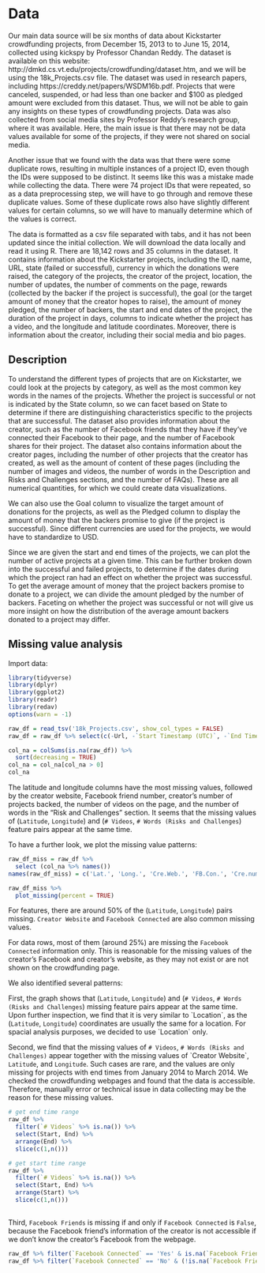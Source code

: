 # Data

Our main data source will be six months of data about Kickstarter crowdfunding projects, from December 15, 2013 to to June 15, 2014, collected using kickspy by Professor Chandan Reddy. The dataset is available on this website: http://dmkd.cs.vt.edu/projects/crowdfunding/dataset.htm, and we will be using the 18k_Projects.csv file. The dataset was used in research papers, including https://creddy.net/papers/WSDM16b.pdf. Projects that were canceled, suspended, or had less than one backer and $100 as pledged amount were excluded from this dataset. Thus, we will not be able to gain any insights on these types of crowdfunding projects. Data was also collected from social media sites by Professor Reddy’s research group, where it was available. Here, the main issue is that there may not be data values available for some of the projects, if they were not shared on social media. 

Another issue that we found with the data was that there were some duplicate rows, resulting in multiple instances of a project ID, even though the IDs were supposed to be distinct. It seems like this was a mistake made while collecting the data. There were 74 project IDs that were repeated, so as a data preprocessing step, we will have to go through and remove these duplicate values. Some of these duplicate rows also have slightly different values for certain columns, so we will have to manually determine which of the values is correct. 
 
The data is formatted as a csv file separated with tabs, and it has not been updated since the initial collection. We will download the data locally and read it using R. There are 18,142 rows and 35 columns in the dataset. It contains information about the Kickstarter projects, including the ID, name, URL, state (failed or successful), currency in which the donations were raised, the category of the projects, the creator of the project, location, the number of updates, the number of comments on the page, rewards (collected by the backer if the project is successful), the goal (or the target amount of money that the creator hopes to raise), the amount of money pledged, the number of backers, the start and end dates of the project, the duration of the project in days, columns to indicate whether the project has a video, and the longitude and latitude coordinates. Moreover, there is information about the creator, including their social media and bio pages. 

## Description

To understand the different types of projects that are on Kickstarter, we could look at the projects by category, as well as the most common key words in the names of the projects. Whether the project is successful or not is indicated by the State column, so we can facet based on State to determine if there are distinguishing characteristics specific to the projects that are successful. The dataset also provides information about the creator, such as the number of Facebook friends that they have if they’ve connected their Facebook to their page, and the number of Facebook shares for their project. The dataset also contains information about the creator pages, including the number of other projects that the creator has created, as well as the amount of content of these pages (including the number of images and videos, the number of words in the Description and Risks and Challenges sections, and the number of FAQs). These are all numerical quantities, for which we could create data visualizations. 
 
We can also use the Goal column to visualize the target amount of donations for the projects, as well as the Pledged column to display the amount of money that the backers promise to give (if the project is successful). Since different currencies are used for the projects, we would have to standardize to USD. 
 
Since we are given the start and end times of the projects, we can plot the number of active projects at a given time. This can be further broken down into the successful and failed projects, to determine if the dates during which the project ran had an effect on whether the project was successful. To get the average amount of money that the project backers promise to donate to a project, we can divide the amount pledged by the number of backers. Faceting on whether the project was successful or not will give us more insight on how the distribution of the average amount backers donated to a project may differ.  

## Missing value analysis

Import data:

```r
library(tidyverse)
library(dplyr)
library(ggplot2)
library(readr)
library(redav)
options(warn = -1)
```

```r
raw_df = read_tsv('18k_Projects.csv', show_col_types = FALSE)
raw_df = raw_df %>% select(c(-Url, -`Start Timestamp (UTC)`, -`End Timestamp (UTC)`))

col_na = colSums(is.na(raw_df)) %>%
  sort(decreasing = TRUE)
col_na = col_na[col_na > 0]
col_na
```

The latitude and longitude columns have the most missing values, followed by the creator website, Facebook friend number, creator's number of projects backed, the number of videos on the page, and the number of words in the "Risk and Challenges" section. It seems that the missing values of (`Latitude`, `Longitude`) and (`# Videos`, `# Words (Risks and Challenges`) feature pairs appear at the same time.

To have a further look, we plot the missing value patterns:

```r
raw_df_miss = raw_df %>% 
  select (col_na %>% names())
names(raw_df_miss) = c('Lat.', 'Long.', 'Cre.Web.', 'FB.Con.', 'Cre.numB', 'num.Video', 'num.WoRC')

raw_df_miss %>% 
  plot_missing(percent = TRUE)
```

For features, there are around 50% of the (`Latitude`, `Longitude`) pairs missing. `Creator Website` and `Facebook Connected` are also common missing values.

For data rows, most of them (around 25%) are missing the `Facebook Connected` information only. This is reasonable for the missing values of the creator's Facebook and creator's website, as they may not exist or are not shown on the crowdfunding page.

We also identified several patterns:

First, the graph shows that (`Latitude`, `Longitude`) and (`# Videos`, `# Words (Risks and Challenges`) missing feature pairs appear at the same time. Upon further inspection, we find that it is very similar to \`Location\`, as the (`Latitude`, `Longitude`) coordinates are usually the same for a location. For spacial analysis purposes, we decided to use \`Location\` only.

Second, we find that the missing values of `# Videos`, `# Words (Risks and Challenges)` appear together with the missing values of \`Creator Website\`, `Latitude`, and `Longitude`. Such cases are rare, and the values are only missing for projects with end times from January 2014 to March 2014. We checked the crowdfunding webpages and found that the data is accessible. Therefore, manually error or technical issue in data collecting may be the reason for these missing values.

```r
# get end time range
raw_df %>% 
  filter(`# Videos` %>% is.na()) %>% 
  select(Start, End) %>% 
  arrange(End) %>% 
  slice(c(1,n()))

# get start time range
raw_df %>% 
  filter(`# Videos` %>% is.na()) %>% 
  select(Start, End) %>% 
  arrange(Start) %>% 
  slice(c(1,n()))
  
```

Third, `Facebook Friends` is missing if and only if `Facebook Connected` is `False`, because the Facebook friend's information of the creator is not accessible if we don't know the creator's Facebook from the webpage.

```r
raw_df %>% filter(`Facebook Connected` == 'Yes' & is.na(`Facebook Friends`))
raw_df %>% filter(`Facebook Connected` == 'No' & (!is.na(`Facebook Friends`)))
```
